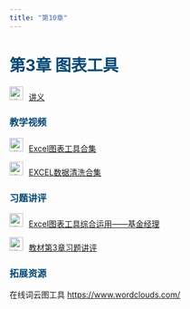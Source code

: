 ```yaml
---
title: "第10章"
---
```


<h1 style="color: #044875;"> 第3章 图表工具 </h1>

<img src="img/teacher.png" alt="讲义" style="width: 24px; height: 24px;margin-right: 10px">[讲义](https://lizongzhang.github.io/stat/chap3.html)

<h3 style="color: #044875;"> 教学视频 </h3>

<img src="img/video.png" alt="讲义" style="width: 24px; height: 24px;margin-right: 10px">[Excel图表工具合集](https://www.bilibili.com/video/BV1uK4y1X752/)

<img src="img/video.png" alt="讲义" style="width: 24px; height: 24px;margin-right: 10px">[EXCEL数据清洗合集](https://www.bilibili.com/video/BV1uc41177Mn/)

<h3 style="color: #044875;"> 习题讲评 </h3>

<img src="img/video.png" alt="讲义" style="width: 24px; height: 24px;margin-right: 10px">[Excel图表工具综合运用——基金经理](https://www.bilibili.com/video/BV1UJ4m1b7Lb/)

<img src="img/video.png" alt="讲义" style="width: 24px; height: 24px;margin-right: 10px">[教材第3章习题讲评](https://www.bilibili.com/video/BV1t3411W7V9/)

<h3 style="color: #044875;"> 拓展资源 </h3>

在线词云图工具 <https://www.wordclouds.com/>
